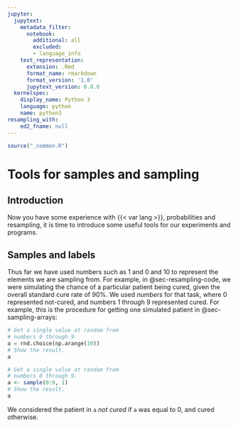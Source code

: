 ```yaml
---
jupyter:
  jupytext:
    metadata_filter:
      notebook:
        additional: all
        excluded:
        - language_info
    text_representation:
      extension: .Rmd
      format_name: rmarkdown
      format_version: '1.0'
      jupytext_version: 0.8.6
  kernelspec:
    display_name: Python 3
    language: python
    name: python3
resampling_with:
    ed2_fname: null
---
```


```r
source("_common.R")
```

# Tools for samples and sampling {#sec-sampling-tools}

## Introduction

Now you have some experience with {{< var lang >}}, probabilities and
resampling, it is time to introduce some useful tools for our experiments and
programs.

## Samples and labels

Thus far we have used numbers such as 1 and 0 and 10 to represent the elements
we are sampling from.  For example, in @sec-resampling-code, we were simulating the chance of a particular patient being cured, given the overall standard cure rate of 90%.   We used *numbers* for that task, where 0 represented not-cured, and numbers 1 through 9 represented cured.  For example, this is the procedure for getting one simulated patient in @sec-sampling-arrays:

```python
# Get a single value at random from
# numbers 0 through 9
a = rnd.choice(np.arange(10))
# Show the result.
a
```

```r
# Get a single value at random from
# numbers 0 through 9.
a <- sample(0:9, 1)
# Show the result.
a
```

We considered the patient in `a` *not cured* if `a` was equal to 0, and cured otherwise.
